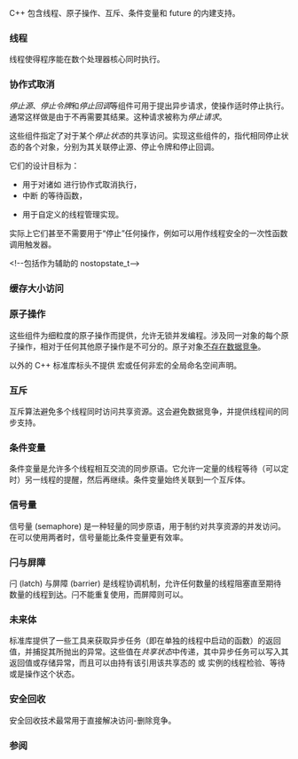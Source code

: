 {{title|并发支持库 {{mark since c++11}}}}
{{cpp/thread/navbar}}

C++ 包含线程、原子操作、互斥、条件变量和 future 的内建支持。

===线程===
线程使得程序能在数个处理器核心同时执行。

{{dsc begin}}
{{dsc header|thread}}
{{dsc inc|cpp/thread/dsc thread}}
{{dsc inc|cpp/thread/dsc jthread}}
{{dsc h2|管理当前线程的函数}}
{{dsc namespace|this_thread}}
{{dsc inc|cpp/thread/dsc yield}}
{{dsc inc|cpp/thread/dsc get_id}}
{{dsc inc|cpp/thread/dsc sleep_for}}
{{dsc inc|cpp/thread/dsc sleep_until}}
{{dsc end}}

{{anchor|协作式取消}}
===协作式取消 {{mark since c++20}}===
''停止源''、''停止令牌''{{sep}}和''停止回调''{{sep}}等组件可用于提出异步请求，使操作适时停止执行。通常这样做是由于不再需要其结果。这种请求被称为''停止请求''。

这些组件指定了对于某个''停止状态''{{sep}}的共享访问。实现这些组件的，指代相同停止状态的各个对象，分别为其关联停止源、停止令牌和停止回调。

{{rrev|since=c++26|
概念 {{lconcept|stoppable-source}}、{{lconcept|stoppable_token}} 和 {{lconcept|stoppable-callback-for}} 分别指定了停止源、停止令牌和停止回调所需的语法和需要实现的语义。
}}

它们的设计目标为：
* 用于对诸如 {{tt|std::jthread}} 进行协作式取消执行，
* 中断 {{lc|std::condition_variable_any}} 的等待函数，
{{rrev|since=c++26|* 实施 {{lc|execution::connect}} 创建的异步操作的停止完成，}} 
* 用于自定义的线程管理实现。

实际上它们甚至不需要用于“停止”任何操作，例如可以用作线程安全的一次性函数调用触发器。

{{dsc begin}}
{{dsc header|stop_token}}
{{dsc h2|停止令牌类型}}
{{dsc inc|cpp/thread/dsc stop_token}}
{{dsc inc|cpp/thread/dsc never_stop_token}}
{{dsc inc|cpp/thread/dsc inplace_stop_token}}
{{dsc h2|停止源类型}}
{{dsc inc|cpp/thread/dsc stop_source}}&lt;!--包括作为辅助的 nostopstate_t--&gt;
{{dsc inc|cpp/thread/dsc inplace_stop_source}}
{{dsc h2|停止回调类型}}
{{dsc inc|cpp/thread/dsc stop_callback}}
{{dsc inc|cpp/thread/dsc inplace_stop_callback}}
{{dsc inc|cpp/thread/dsc stop_callback_for_t}}
{{anchor|概念}}
{{dsc h2|概念 {{mark since c++26}}}}
{{dsc inc|cpp/thread/dsc stoppable_token}}
{{dsc inc|cpp/thread/dsc unstoppable_token}}
{{dsc inc|cpp/thread/dsc stoppable_source}}
{{dsc inc|cpp/thread/dsc stoppable_callback_for}}
{{dsc end}}

{{anchor|缓存大小访问}}
===缓存大小访问 {{mark since c++17}}===
{{dsc begin}}
{{dsc header|new}}
{{dsc inc|cpp/thread/dsc hardware_destructive_interference_size}}
{{dsc end}}

===原子操作===
这些组件为细粒度的原子操作而提供，允许无锁并发编程。涉及同一对象的每个原子操作，相对于任何其他原子操作是不可分的。原子对象[[cpp/language/memory_model#线程与数据竞争|不存在数据竞争]]。

{{dsc begin}}
{{dsc header|atomic}}
{{dsc h2|原子类型}}
{{dsc inc|cpp/atomic/dsc atomic}}
{{dsc inc|cpp/atomic/dsc atomic_ref}}
{{dsc h2|原子类型上的操作}}
{{dsc inc|cpp/atomic/dsc atomic_is_lock_free}}
{{dsc inc|cpp/atomic/dsc atomic_store}}
{{dsc inc|cpp/atomic/dsc atomic_load}}
{{dsc inc|cpp/atomic/dsc atomic_exchange}}
{{dsc inc|cpp/atomic/dsc atomic_compare_exchange}}
{{dsc inc|cpp/atomic/dsc atomic_fetch_add}}
{{dsc inc|cpp/atomic/dsc atomic_fetch_sub}}
{{dsc inc|cpp/atomic/dsc atomic_fetch_and}}
{{dsc inc|cpp/atomic/dsc atomic_fetch_or}}
{{dsc inc|cpp/atomic/dsc atomic_fetch_xor}}
{{dsc inc|cpp/atomic/dsc atomic_fetch_max}}
{{dsc inc|cpp/atomic/dsc atomic_fetch_min}}
{{dsc inc|cpp/atomic/dsc atomic_wait}}
{{dsc inc|cpp/atomic/dsc atomic_notify_one}}
{{dsc inc|cpp/atomic/dsc atomic_notify_all}}
{{dsc h2|标志类型及操作}}
{{dsc inc|cpp/atomic/dsc atomic_flag}}
{{dsc inc|cpp/atomic/dsc atomic_flag_test_and_set}}
{{dsc inc|cpp/atomic/dsc atomic_flag_clear}}
{{dsc inc|cpp/atomic/dsc atomic_flag_test}}
{{dsc inc|cpp/atomic/dsc atomic_flag_wait}}
{{dsc inc|cpp/atomic/dsc atomic_flag_notify_one}}
{{dsc inc|cpp/atomic/dsc atomic_flag_notify_all}}
{{dsc h2|初始化}}
{{dsc inc|cpp/atomic/dsc atomic_init}}
{{dsc inc|cpp/atomic/dsc ATOMIC_VAR_INIT}}
{{dsc inc|cpp/atomic/dsc ATOMIC_FLAG_INIT}}
{{dsc h2|内存同步定序}}
{{dsc inc|cpp/atomic/dsc memory_order}}
{{dsc inc|cpp/atomic/dsc kill_dependency}}
{{dsc inc|cpp/atomic/dsc atomic_thread_fence}}
{{dsc inc|cpp/atomic/dsc atomic_signal_fence}}
{{dsc header|stdatomic.h}}
{{anchor|C 兼容宏}}
{{dsc h2|C 兼容宏 {{mark since c++23}}}}
{{dsc inc|cpp/atomic/dsc _Atomic}}
{{dsc end}}

{{tt|&lt;stdatomic.h&gt;}} 以外的 C++ 标准库标头不提供 {{tt|_Atomic}} 宏或任何非宏的全局命名空间声明。

===互斥===
互斥算法避免多个线程同时访问共享资源。这会避免数据竞争，并提供线程间的同步支持。

{{dsc begin}}
{{dsc header|mutex}}
{{dsc inc|cpp/thread/dsc mutex}}
{{dsc inc|cpp/thread/dsc timed_mutex}}
{{dsc inc|cpp/thread/dsc recursive_mutex}}
{{dsc inc|cpp/thread/dsc recursive_timed_mutex}}
{{dsc header|shared_mutex}}
{{dsc inc|cpp/thread/dsc shared_mutex}}
{{dsc inc|cpp/thread/dsc shared_timed_mutex}}

{{dsc h2|通用互斥体管理}}
{{dsc header|mutex}}
{{dsc inc|cpp/thread/dsc lock_guard}}
{{dsc inc|cpp/thread/dsc scoped_lock}}
{{dsc inc|cpp/thread/dsc unique_lock}}
{{dsc inc|cpp/thread/dsc shared_lock}}
{{dsc inc|cpp/thread/dsc lock_tag}}

{{dsc h2|通用锁定算法}}
{{dsc inc|cpp/thread/dsc try_lock}}
{{dsc inc|cpp/thread/dsc lock}}

{{dsc h2|单次调用}}
{{dsc inc|cpp/thread/dsc once_flag}}
{{dsc inc|cpp/thread/dsc call_once}}
{{dsc end}}

===条件变量===
条件变量是允许多个线程相互交流的同步原语。它允许一定量的线程等待（可以定时）另一线程的提醒，然后再继续。条件变量始终关联到一个互斥体。

{{dsc begin}}
{{dsc header|condition_variable}}
{{dsc inc|cpp/thread/dsc condition_variable}}
{{dsc inc|cpp/thread/dsc condition_variable_any}}
{{dsc inc|cpp/thread/dsc notify_all_at_thread_exit}}
{{dsc inc|cpp/thread/dsc cv_status}}
{{dsc end}}

{{anchor|信号量}}
===信号量 {{mark since c++20}}===
信号量 (semaphore) 是一种轻量的同步原语，用于制约对共享资源的并发访问。在可以使用两者时，信号量能比条件变量更有效率。
{{dsc begin}}
{{dsc header|semaphore}}
{{dsc inc|cpp/thread/dsc counting_semaphore}}
{{dsc inc|cpp/thread/dsc binary_semaphore}}
{{dsc end}}

{{anchor|闩与屏障}}
===闩与屏障 {{mark since c++20}}===
闩 (latch) 与屏障 (barrier) 是线程协调机制，允许任何数量的线程阻塞直至期待数量的线程到达。闩不能重复使用，而屏障则可以。
{{dsc begin}}
{{dsc header|latch}}
{{dsc inc|cpp/thread/dsc latch}}
{{dsc header|barrier}}
{{dsc inc|cpp/thread/dsc barrier}}
{{dsc end}}

{{anchor|future}}
===未来体===
标准库提供了一些工具来获取异步任务（即在单独的线程中启动的函数）的返回值，并捕捉其所抛出的异常。这些值在''共享状态''中传递，其中异步任务可以写入其返回值或存储异常，而且可以由持有该引用该共享态的 {{lc|std::future}} 或 {{lc|std::shared_future}} 实例的线程检验、等待或是操作这个状态。

{{dsc begin}}
{{dsc header|future}}
{{dsc inc|cpp/thread/dsc promise}}
{{dsc inc|cpp/thread/dsc packaged_task}}
{{dsc inc|cpp/thread/dsc future}}
{{dsc inc|cpp/thread/dsc shared_future}}
{{dsc inc|cpp/thread/dsc async}}
{{dsc inc|cpp/thread/dsc launch}}
{{dsc inc|cpp/thread/dsc future_status}}

{{dsc h2|未来体错误}}
{{dsc inc|cpp/thread/dsc future_error}}
{{dsc inc|cpp/thread/dsc future_category}}
{{dsc inc|cpp/thread/dsc future_errc}}
{{dsc end}}

{{anchor|安全回收}}
===安全回收 {{mark since c++26}}===
安全回收技术最常用于直接解决访问-删除竞争。

{{dsc begin}}
{{dsc h2|读-复制-更新机制}}
{{dsc header|rcu}}
{{dsc inc|cpp/thread/dsc rcu_obj_base}}
{{dsc inc|cpp/thread/dsc rcu_domain}}
{{dsc inc|cpp/thread/dsc rcu_default_domain}}
{{dsc inc|cpp/thread/dsc rcu_synchronize}}
{{dsc inc|cpp/thread/dsc rcu_barrier}}
{{dsc inc|cpp/thread/dsc rcu_retire}}

{{dsc h2|风险指针}}
{{dsc header|hazard_pointer}}
{{dsc inc|cpp/thread/dsc hazard_pointer_obj_base}}
{{dsc inc|cpp/thread/dsc hazard_pointer}}
{{dsc inc|cpp/thread/dsc make_hazard_pointer}}
{{dsc end}}

===参阅===
{{dsc begin}}
{{dsc see c|c/thread|并发支持库|nomono=true}}
{{dsc end}}

{{langlinks|ar|de|en|es|fr|it|ja|pt|ru}}